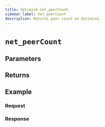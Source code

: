 ```yaml
---
title: Optimism net_peerCount
sidebar_label: net_peerCount
description: Returns peer count on Optimism.
---
```




# `net_peerCount`

<Description />

## Parameters


<Params />

## Returns


<Returns />

## Example


<Example />

### Request


<Request />

### Response


<Response />
